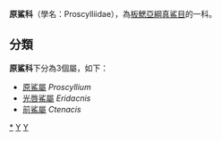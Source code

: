 {{Automatic Taxobox
| taxon = Proscylliidae
| image = Eridacnis radcliffei.jpg
| image_caption = [[斑鰭光唇鯊|斑鰭光唇鯊]] ''Eridacnis radcliffei''
| authority = Compagno, 1984
| subdivision_ranks = [[屬|屬]]
| subdivision = 
*見內文
}}

'''原鯊科'''（學名：Proscylliidae），為[[板鰓亞綱|板鰓亞綱]][[真鯊目|真鯊目]]的一科。

==分類==
'''原鯊科'''下分為3個屬，如下：
* [[原鯊屬|原鯊屬]] ''Proscyllium''
* [[光唇鯊屬|光唇鯊屬]] ''Eridacnis''
* [[前鯊屬|前鯊屬]] ''Ctenacis''

{{Taxonbar|from=Q334892}}

[[Category:原鯊科|*]]
[[Category:_真鲨目|Y]]
[[Category:_1984年描述的分类群|Y]]